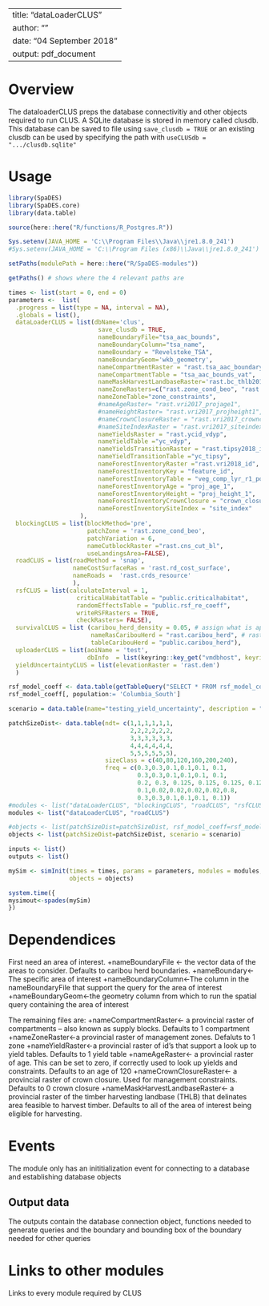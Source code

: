 <!--
Copyright 2020 Province of British Columbia
 
Licensed under the Apache License, Version 2.0 (the "License");
you may not use this file except in compliance with the License.
You may obtain a copy of the License at
 
http://www.apache.org/licenses/LICENSE-2.0
 
Unless required by applicable law or agreed to in writing, software distributed under the License is distributed on an "AS IS" BASIS,
WITHOUT WARRANTIES OR CONDITIONS OF ANY KIND, either express or implied.
See the License for the specific language governing permissions and limitations under the License.-->

---
title: "dataLoaderCLUS"
author: ""
date: "04 September 2018"
output: pdf_document
---

# Overview

The dataloaderCLUS preps the database connectivitiy and other objects required to run CLUS. A SQLite database is stored in memory called clusdb. This database can be saved to file using `save_clusdb = TRUE` or an existing clusdb can be used by specifying the path with `useCLUSdb = ".../clusdb.sqlite"`


# Usage

```r
library(SpaDES)
library(SpaDES.core)
library(data.table)

source(here::here("R/functions/R_Postgres.R"))

Sys.setenv(JAVA_HOME = 'C:\\Program Files\\Java\\jre1.8.0_241')
#Sys.setenv(JAVA_HOME = 'C:\\Program Files (x86)\\Java\\jre1.8.0_241') #throws an error if pointing to different version of java (i.e., 32 vs 64 bit)

setPaths(modulePath = here::here("R/SpaDES-modules"))

getPaths() # shows where the 4 relevant paths are

times <- list(start = 0, end = 0)
parameters <-  list(
  .progress = list(type = NA, interval = NA),
  .globals = list(),
  dataLoaderCLUS = list(dbName='clus',
                         save_clusdb = TRUE,
                         nameBoundaryFile="tsa_aac_bounds",
                         nameBoundaryColumn="tsa_name",
                         nameBoundary = "Revelstoke_TSA",
                         nameBoundaryGeom='wkb_geometry',
                         nameCompartmentRaster = "rast.tsa_aac_boundary",
                         nameCompartmentTable = "tsa_aac_bounds_vat",
                         nameMaskHarvestLandbaseRaster='rast.bc_thlb2018',
                         nameZoneRasters=c("rast.zone_cond_beo", "rast.zone_cond_vqo", "rast.zone_cond_wha", "rast.zone_cond_uwr", "rast.zone_cond_nharv", "rast.zone_cond_crithab"),
                         nameZoneTable="zone_constraints",
                         #nameAgeRaster= "rast.vri2017_projage1",
                         #nameHeightRaster= "rast.vri2017_projheight1",
                         #nameCrownClosureRaster = "rast.vri2017_crownclosure",
                         #nameSiteIndexRaster = "rast.vri2017_siteindex",
                         nameYieldsRaster = "rast.ycid_vdyp",
                         nameYieldTable ="yc_vdyp",
                         nameYieldsTransitionRaster = "rast.tipsy2018_id",
                         nameYieldTransitionTable ="yc_tipsy",
                         nameForestInventoryRaster ="rast.vri2018_id",
                         nameForestInventoryKey = "feature_id",
                         nameForestInventoryTable = "veg_comp_lyr_r1_poly2018",
                         nameForestInventoryAge = "proj_age_1",
                         nameForestInventoryHeight = "proj_height_1",
                         nameForestInventoryCrownClosure = "crown_closure",
                         nameForestInventorySiteIndex = "site_index"
                    ),
  blockingCLUS = list(blockMethod='pre', 
                      patchZone = 'rast.zone_cond_beo',
                      patchVariation = 6,
                      nameCutblockRaster ="rast.cns_cut_bl",
                      useLandingsArea=FALSE),
  roadCLUS = list(roadMethod = 'snap', 
                  nameCostSurfaceRas = 'rast.rd_cost_surface', 
                  nameRoads =  'rast.crds_resource'
                  ),
  rsfCLUS = list(calculateInterval = 1, 
                   criticalHabitatTable = "public.criticalhabitat",
                   randomEffectsTable = "public.rsf_re_coeff",
                   writeRSFRasters = TRUE,
                   checkRasters= FALSE),
  survivalCLUS = list (caribou_herd_density = 0.05, # assign what is appropriate for the herd
                       nameRasCaribouHerd = "rast.caribou_herd", # raster of herd boundaries
                       tableCaribouHerd = "public.caribou_herd"),
  uploaderCLUS = list(aoiName = 'test',
                      dbInfo  = list(keyring::key_get("vmdbhost", keyring="postgreSQL"), keyring::key_get("vmdbuser", keyring="postgreSQL"), keyring::key_get("vmdbpass", keyring="postgreSQL"),  keyring::key_get("vmdbname", keyring="postgreSQL"))),
  yieldUncertaintyCLUS = list(elevationRaster = 'rast.dem')
  )

rsf_model_coeff <- data.table(getTableQuery("SELECT * FROM rsf_model_coeff WHERE population = 'DU9' and  species = 'caribou' and season IN ('A')"))
rsf_model_coeff[, population:= 'Columbia_South']

scenario = data.table(name="testing_yield_uncertainty", description = "Simple flow")

patchSizeDist<- data.table(ndt= c(1,1,1,1,1,1,
                                  2,2,2,2,2,2,
                                  3,3,3,3,3,3,
                                  4,4,4,4,4,4,
                                  5,5,5,5,5,5), 
                           sizeClass = c(40,80,120,160,200,240), 
                           freq = c(0.3,0.3,0.1,0.1,0.1, 0.1,
                                    0.3,0.3,0.1,0.1,0.1, 0.1,
                                    0.2, 0.3, 0.125, 0.125, 0.125, 0.125,
                                    0.1,0.02,0.02,0.02,0.02,0.8,
                                    0.3,0.3,0.1,0.1,0.1, 0.1))
#modules <- list("dataLoaderCLUS", "blockingCLUS", "roadCLUS", "rsfCLUS", "survivalCLUS", "uploaderCLUS")
modules <- list("dataLoaderCLUS", "roadCLUS")

#objects <- list(patchSizeDist=patchSizeDist, rsf_model_coeff=rsf_model_coeff , scenario = scenario)
objects <- list(patchSizeDist=patchSizeDist, scenario = scenario)

inputs <- list()
outputs <- list()

mySim <- simInit(times = times, params = parameters, modules = modules,
                 objects = objects)

system.time({
mysimout<-spades(mySim)
})
```

# Dependendices

First need an area of interest.
+nameBoundaryFile <- the vector data of the areas to consider. Defaults to caribou herd boundaries.
+nameBoundary<-The specific area of interest
+nameBoundaryColumn<-The column in the nameBoundaryFile that support the query for the area of interest
+nameBoundaryGeom<-the geometry column from which to run the spatial query containing the area of interest

The remaining files are:
+nameCompartmentRaster<- a provincial raster of compartments -- also known as supply blocks. Defaults to 1 compartment
+nameZoneRaster<-a provincial raster of management zones. Defaluts to 1 zone
+nameYieldRaster<-a provincial raster of id's that support a look up to yield tables. Defaults to 1 yield table
+nameAgeRaster<- a provincial raster of age. This can be set to zero, if correctly used to look up yields and constraints. Defaults to an age of 120
+nameCrownClosureRaster<- a provincial raster of crown closure. Used for management constraints. Defaults to 0 crown closure
+nameMaskHarvestLandbaseRaster<- a provincial raster of the timber harvesting landbase (THLB) that delinates area feasible to harvest timber. Defaults to all of the area of interest being eligible for harvesting.

# Events

The module only has an inititialization event for connecting to a database and establishing database objects


## Output data

The outputs contain the database connection object, functions needed to generate queries and the boundary and bounding box of the boundary needed for other queries

# Links to other modules

Links to every module required by CLUS


